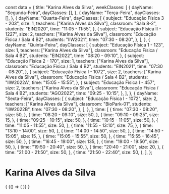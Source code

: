 const data = {
  title: "Karina Alves da Silva",
  weekClasses: [
    {
      dayName: "Segunda-Feira",
      dayClasses: [],
    },
    {
      dayName: "Terça-Feira",
      dayClasses: [],
    },
    {
      dayName: "Quarta-Feira",
      dayClasses: [
        {
          subject: "Educação Física 3 - 203",
          size: 1,
          teachers: ["Karina Alves da Silva"],
          classroom: "Sala 8-2",
          students: "EIN2020",
          time: "11:05 - 11:55",
        },
        {
          subject: "Educação Física II - 1227",
          size: 2,
          teachers: ["Karina Alves da Silva"],
          classroom: "Educação Física / Sala 4 B2",
          students: "IIW2021",
          time: "07:30 - 08:20",
        },
      ],
    },
    {
      dayName: "Quinta-Feira",
      dayClasses: [
        {
          subject: "Educação Física 1 - 123",
          size: 1,
          teachers: ["Karina Alves da Silva"],
          classroom: "Educação Física / Sala 4 B2",
          students: "EIN2022",
          time: "08:20 - 09:10",
        },
        {
          subject: "Educação Física 2 - 170",
          size: 1,
          teachers: ["Karina Alves da Silva"],
          classroom: "Educação Física / Sala 4 B2",
          students: "EIN2021",
          time: "07:30 - 08:20",
        },
        {
          subject: "Educação Física I - 1072",
          size: 2,
          teachers: ["Karina Alves da Silva"],
          classroom: "Educação Física / Sala 4 B2",
          students: "IIW2022A",
          time: "15:05 - 15:55",
        },
        {
          subject: "Educação Física I - 457",
          size: 2,
          teachers: ["Karina Alves da Silva"],
          classroom: "Educação Física / Sala 4 B2",
          students: "AGO2022",
          time: "09:25 - 10:15",
        },
      ],
    },
    {
      dayName: "Sexta-Feira",
      dayClasses: [
        {
          subject: "Educação Física I - 1072",
          size: 2,
          teachers: ["Karina Alves da Silva"],
          classroom: "BioPark-01",
          students: "IIW2022B",
          time: "07:30 - 08:20",
        },
      ],
    },
  ],
  time: [
    {
      time: "07:30 - 08:20",
      size: 50,
    },
    {
      time: "08:20 - 09:10",
      size: 50,
    },
    {
      time: "09:10 - 09:25",
      size: 15,
    },
    {
      time: "09:25 - 10:15",
      size: 50,
    },
    {
      time: "10:15 - 11:05",
      size: 50,
    },
    {
      time: "11:05 - 11:55",
      size: 50,
    },
    {
      time: "11:55 - 13:10",
      size: 75,
    },
    {
      time: "13:10 - 14:00",
      size: 50,
    },
    {
      time: "14:00 - 14:50",
      size: 50,
    },
    {
      time: "14:50 - 15:05",
      size: 15,
    },
    {
      time: "15:05 - 15:55",
      size: 50,
    },
    {
      time: "15:55 - 16:45",
      size: 50,
    },
    {
      time: "16:45 - 19:00",
      size: 135,
    },
    {
      time: "19:00 - 19:50",
      size: 50,
    },
    {
      time: "19:50 - 20:40",
      size: 50,
    },
    {
      time: "20:40 - 21:00",
      size: 20,
    },
    {
      time: "21:00 - 21:50",
      size: 50,
    },
    {
      time: "21:50 - 22:40",
      size: 50,
    },
  ],
};

# Karina Alves da Silva

<div>
  {
    <BrowserOnly>
      {() => (
        <Grid
          title={data.title}
          weekClasses={data.weekClasses}
          time={data.time}
        />
      )}
    </BrowserOnly>
  }
</div>
